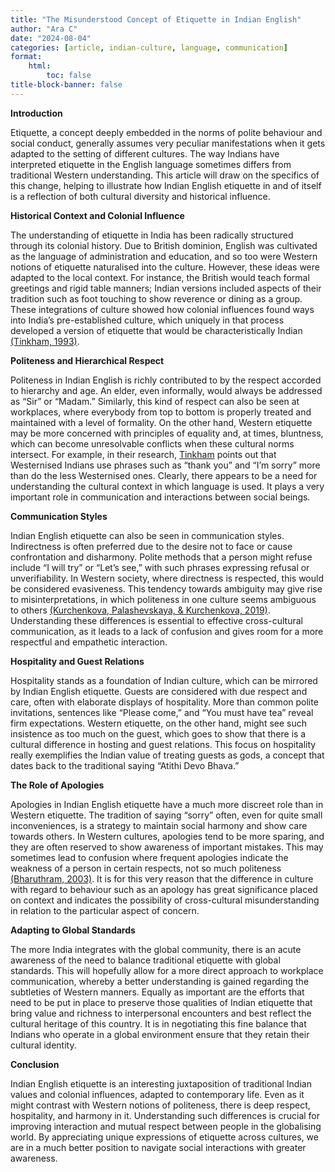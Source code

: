 ```yaml
---
title: "The Misunderstood Concept of Etiquette in Indian English"
author: "Ara C"
date: "2024-08-04"
categories: [article, indian-culture, language, communication]
format:
    html:
        toc: false
title-block-banner: false
---
```


**Introduction**

Etiquette, a concept deeply embedded in the norms of polite behaviour and social conduct, generally assumes very peculiar manifestations when it gets adapted to the setting of different cultures. The way Indians have interpreted etiquette in the English language sometimes differs from traditional Western understanding. This article will draw on the specifics of this change, helping to illustrate how Indian English etiquette in and of itself is a reflection of both cultural diversity and historical influence.

**Historical Context and Colonial Influence**

The understanding of etiquette in India has been radically structured through its colonial history. Due to British dominion, English was cultivated as the language of administration and education, and so too were Western notions of etiquette naturalised into the culture. However, these ideas were adapted to the local context. For instance, the British would teach formal greetings and rigid table manners; Indian versions included aspects of their tradition such as foot touching to show reverence or dining as a group. These integrations of culture showed how colonial influences found ways into India's pre-established culture, which uniquely in that process developed a version of etiquette that would be characteristically Indian [(Tinkham, 1993)](https://doi.org/10.1111/j.1467-971X.1993.tb00024.x).

**Politeness and Hierarchical Respect**

Politeness in Indian English is richly contributed to by the respect accorded to hierarchy and age. An elder, even informally, would always be addressed as "Sir" or "Madam." Similarly, this kind of respect can also be seen at workplaces, where everybody from top to bottom is properly treated and maintained with a level of formality. On the other hand, Western etiquette may be more concerned with principles of equality and, at times, bluntness, which can become unresolvable conflicts when these cultural norms intersect. For example, in their research, [Tinkham](https://doi.org/10.1111/j.1467-971X.1993.tb00024.x) points out that Westernised Indians use phrases such as "thank you" and "I'm sorry" more than do the less Westernised ones. Clearly, there appears to be a need for understanding the cultural context in which language is used. It plays a very important role in communication and interactions between social beings.

**Communication Styles**

Indian English etiquette can also be seen in communication styles. Indirectness is often preferred due to the desire not to face or cause confrontation and disharmony. Polite methods that a person might refuse include "I will try" or "Let's see," with such phrases expressing refusal or unverifiability. In Western society, where directness is respected, this would be considered evasiveness. This tendency towards ambiguity may give rise to misinterpretations, in which politeness in one culture seems ambiguous to others [(Kurchenkova, Palashevskaya, & Kurchenkova, 2019)](https://doi.org/10.1051/shsconf/20196900069). Understanding these differences is essential to effective cross-cultural communication, as it leads to a lack of confusion and gives room for a more respectful and empathetic interaction.

**Hospitality and Guest Relations**

Hospitality stands as a foundation of Indian culture, which can be mirrored by Indian English etiquette. Guests are considered with due respect and care, often with elaborate displays of hospitality. More than common polite invitations, sentences like "Please come," and "You must have tea" reveal firm expectations. Western etiquette, on the other hand, might see such insistence as too much on the guest, which goes to show that there is a cultural difference in hosting and guest relations. This focus on hospitality really exemplifies the Indian value of treating guests as gods, a concept that dates back to the traditional saying "Atithi Devo Bhava."

**The Role of Apologies**

Apologies in Indian English etiquette have a much more discreet role than in Western etiquette. The tradition of saying "sorry" often, even for quite small inconveniences, is a strategy to maintain social harmony and show care towards others. In Western cultures, apologies tend to be more sparing, and they are often reserved to show awareness of important mistakes. This may sometimes lead to confusion where frequent apologies indicate the weakness of a person in certain respects, not so much politeness [(Bharuthram, 2003)](https://doi.org/10.1016/S0378-2166(03)00047-X). It is for this very reason that the difference in culture with regard to behaviour such as an apology has great significance placed on context and indicates the possibility of cross-cultural misunderstanding in relation to the particular aspect of concern.

**Adapting to Global Standards**

The more India integrates with the global community, there is an acute awareness of the need to balance traditional etiquette with global standards. This will hopefully allow for a more direct approach to workplace communication, whereby a better understanding is gained regarding the subtleties of Western manners. Equally as important are the efforts that need to be put in place to preserve those qualities of Indian etiquette that bring value and richness to interpersonal encounters and best reflect the cultural heritage of this country. It is in negotiating this fine balance that Indians who operate in a global environment ensure that they retain their cultural identity.

**Conclusion**

Indian English etiquette is an interesting juxtaposition of traditional Indian values and colonial influences, adapted to contemporary life. Even as it might contrast with Western notions of politeness, there is deep respect, hospitality, and harmony in it. Understanding such differences is crucial for improving interaction and mutual respect between people in the globalising world. By appreciating unique expressions of etiquette across cultures, we are in a much better position to navigate social interactions with greater awareness.

